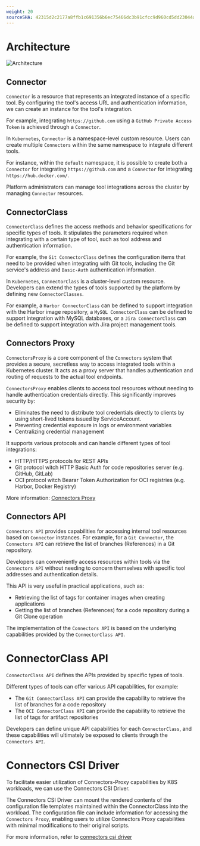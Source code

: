 ```yaml
---
weight: 20
sourceSHA: 42315d2c2177a8ffb1c691356b6ec75466dc3b91cfcc9d960cd5dd23044afb13
---
```


# Architecture

![Architecture](./assets/arch.drawio.png)

## Connector

`Connector` is a resource that represents an integrated instance of a specific tool. By configuring the tool's access URL and authentication information, we can create an instance for the tool's integration.

For example, integrating `https://github.com` using a `GitHub Private Access Token` is achieved through a `Connector`.

In `Kubernetes`, `Connector` is a namespace-level custom resource. Users can create multiple `Connectors` within the same namespace to integrate different tools.

For instance, within the `default` namespace, it is possible to create both a `Connector` for integrating `https://github.com` and a `Connector` for integrating `https://hub.docker.com/`.

Platform administrators can manage tool integrations across the cluster by managing `Connector` resources.

## ConnectorClass

`ConnectorClass` defines the access methods and behavior specifications for specific types of tools. It stipulates the parameters required when integrating with a certain type of tool, such as tool address and authentication information.

For example, the `Git ConnectorClass` defines the configuration items that need to be provided when integrating with Git tools, including the Git service's address and `Basic-Auth` authentication information.

In `Kubernetes`, `ConnectorClass` is a cluster-level custom resource. Developers can extend the types of tools supported by the platform by defining new `ConnectorClasses`.

For example, a `Harbor ConnectorClass` can be defined to support integration with the Harbor image repository, a `MySQL ConnectorClass` can be defined to support integration with MySQL databases, or a `Jira ConnectorClass` can be defined to support integration with Jira project management tools.

## Connectors Proxy

`ConnectorsProxy` is a core component of the `Connectors` system that provides a secure, secretless way to access integrated tools within a Kubernetes cluster. It acts as a proxy server that handles authentication and routing of requests to the actual tool endpoints.

`ConnectorsProxy` enables clients to access tool resources without needing to handle authentication credentials directly. This significantly improves security by:

- Eliminates the need to distribute tool credentials directly to clients by using short-lived tokens issued by ServiceAccount.
- Preventing credential exposure in logs or environment variables
- Centralizing credential management

It supports various protocols and can handle different types of tool integrations:

- HTTP/HTTPS protocols for REST APIs
- Git protocol witch HTTP Basic Auth for code repositories server (e.g. GitHub, GitLab)
- OCI protocol witch Bearar Token Authorization for OCI registries (e.g. Harbor, Docker Registry)

More information: [Connectors Proxy](../concepts/connectors_proxy.mdx)

## Connectors API

`Connectors API` provides capabilities for accessing internal tool resources based on `Connector` instances. For example, for a `Git Connector`, the `Connectors API` can retrieve the list of branches (References) in a Git repository.

Developers can conveniently access resources within tools via the `Connectors API` without needing to concern themselves with specific tool addresses and authentication details.

This API is very useful in practical applications, such as:

- Retrieving the list of tags for container images when creating applications
- Getting the list of branches (References) for a code repository during a Git Clone operation

The implementation of the `Connectors API` is based on the underlying capabilities provided by the `ConnectorClass API`.

# ConnectorClass API

`ConnectorClass API` defines the APIs provided by specific types of tools.

Different types of tools can offer various API capabilities, for example:

- The `Git ConnectorClass API` can provide the capability to retrieve the list of branches for a code repository
- The `OCI ConnectorClass API` can provide the capability to retrieve the list of tags for artifact repositories

Developers can define unique API capabilities for each `ConnectorClass`, and these capabilities will ultimately be exposed to clients through the `Connectors API`.

# Connectors CSI Driver

To facilitate easier utilization of Connectors-Proxy capabilities by K8S workloads, we can use the Connectors CSI Driver.

The Connectors CSI Driver can mount the rendered contents of the configuration file templates maintained within the ConnectorClass into the workload. The configuration file can include information for accessing the `Connectors Proxy`, enabling users to utilize Connectors Proxy capabilities with minimal modifications to their original scripts.

For more information, refer to [connectors csi driver](../concepts/connectors_csi.mdx)
